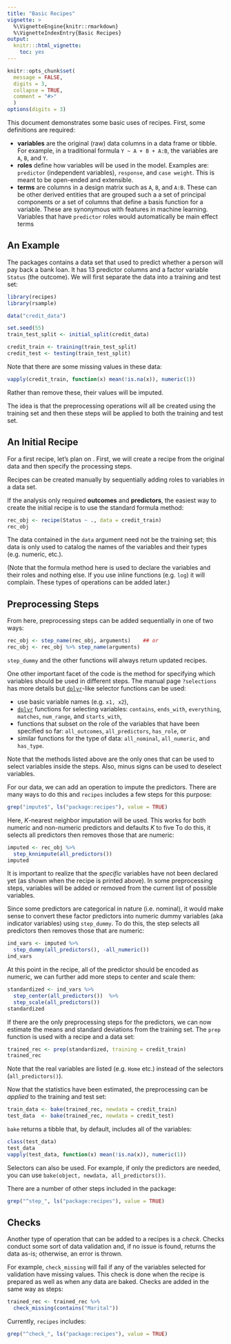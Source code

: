 ```yaml
---
title: "Basic Recipes"
vignette: >
  %\VignetteEngine{knitr::rmarkdown}
  %\VignetteIndexEntry{Basic Recipes}
output:
  knitr:::html_vignette:
    toc: yes
---
```


```r
knitr::opts_chunk$set(
  message = FALSE,
  digits = 3,
  collapse = TRUE,
  comment = "#>"
  )
options(digits = 3)
```

This document demonstrates some basic uses of recipes. First, some definitions are required: 

 * __variables__ are the original (raw) data columns in a data frame or tibble. For example, in a traditional formula `Y ~ A + B + A:B`, the variables are `A`, `B`, and `Y`. 
 * __roles__ define how variables will be used in the model. Examples are: `predictor` (independent variables), `response`, and `case weight`. This is meant to be open-ended and extensible. 
 * __terms__ are columns in a design matrix such as `A`, `B`, and `A:B`. These can be other derived entities that are grouped such a a set of principal components or a set of columns that define a basis function for a variable. These are synonymous with features in machine learning. Variables that have `predictor` roles would automatically be main effect terms  

## An Example

The packages contains a data set that used to predict whether a person will pay back a bank loan. It has 13 predictor columns and a factor variable `Status` (the outcome). We will first separate the data into a training and test set:

```r
library(recipes)
library(rsample)

data("credit_data")

set.seed(55)
train_test_split <- initial_split(credit_data)

credit_train <- training(train_test_split)
credit_test <- testing(train_test_split)
```

Note that there are some missing values in these data:

```r
vapply(credit_train, function(x) mean(!is.na(x)), numeric(1))
```

Rather than remove these, their values will be imputed. 

The idea is that the preprocessing operations will all be created using the training set and then these steps will be applied to both the training and test set. 

## An Initial Recipe

For a first recipe, let's plan on . First, we will create a recipe from the original data and then specify the processing steps. 

Recipes can be created manually by sequentially adding roles to variables in a data set. 

If the analysis only required **outcomes** and **predictors**, the easiest way to create the initial recipe is to use the standard formula method:

```r
rec_obj <- recipe(Status ~ ., data = credit_train)
rec_obj
```

The data contained in the `data` argument need not be the training set; this data is only used to catalog the names of the variables and their types (e.g. numeric, etc.).  

(Note that the formula method here is used to declare the variables and their roles and nothing else. If you use inline functions (e.g. `log`) it will complain. These types of operations can be added later.)

## Preprocessing Steps

From here, preprocessing steps can be added sequentially in one of two ways:

```r
rec_obj <- step_name(rec_obj, arguments)    ## or
rec_obj <- rec_obj %>% step_name(arguments)
```

`step_dummy` and the other functions will always return updated recipes. 

One other important facet of the code is the method for specifying which variables should be used in different steps. The manual page `?selections` has more details but [`dplyr`](https://cran.r-project.org/package=dplyr)-like selector functions can be used: 

 * use basic variable names (e.g. `x1, x2`),
 *  [`dplyr`](https://cran.r-project.org/package=dplyr) functions for selecting variables: `contains`, `ends_with`, `everything`, `matches`, `num_range`, and `starts_with`,
 * functions that subset on the role of the variables that have been specified so far: `all_outcomes`, `all_predictors`, `has_role`, or 
 * similar functions for the type of data: `all_nominal`, `all_numeric`, and `has_type`. 

Note that the methods listed above are the only ones that can be used to select variables inside the steps. Also, minus signs can be used to deselect variables. 

For our data, we can add an operation to impute the predictors. There are many ways to do this and `recipes` includes a few steps for this purpose:

```r
grep("impute$", ls("package:recipes"), value = TRUE)
```

Here, _K_-nearest neighbor imputation will be used. This works for both numeric and non-numeric predictors and defaults _K_ to five To do this, it selects all predictors then removes those that are numeric:

```r
imputed <- rec_obj %>%
  step_knnimpute(all_predictors()) 
imputed
```

It is important to realize that the _specific_ variables have not been declared yet (as shown when the recipe is printed above). In some preprocessing steps, variables will be added or removed from the current list of possible variables. 

Since some predictors are categorical in nature (i.e. nominal), it would make sense to convert these factor predictors into numeric dummy variables (aka indicator variables) using `step_dummy`. To do this, the step selects all predictors then removes those that are numeric:

```r
ind_vars <- imputed %>%
  step_dummy(all_predictors(), -all_numeric()) 
ind_vars
```

At this point in the recipe, all of the predictor should be encoded as numeric, we can further add more steps to center and scale them:

```r
standardized <- ind_vars %>%
  step_center(all_predictors())  %>%
  step_scale(all_predictors()) 
standardized
```


If there are the only preprocessing steps for the predictors, we can now estimate the means and standard deviations from the training set. The `prep` function is used with a recipe and a data set:

```r
trained_rec <- prep(standardized, training = credit_train)
trained_rec
```

Note that the real variables are listed (e.g. `Home` etc.) instead of the selectors (`all_predictors()`). 

Now that the statistics have been estimated, the preprocessing can be _applied_ to the training and test set:

```r
train_data <- bake(trained_rec, newdata = credit_train)
test_data  <- bake(trained_rec, newdata = credit_test)
```
`bake` returns a tibble that, by default, includes all of the variables: 
```r
class(test_data)
test_data
vapply(test_data, function(x) mean(!is.na(x)), numeric(1))
```

Selectors can also be used. For example, if only the predictors are needed, you can use `bake(object, newdata, all_predictors())`. 

There are a number of other steps included in the package:

```r
grep("^step_", ls("package:recipes"), value = TRUE)
```

## Checks

Another type of operation that can be added to a recipes is a _check_. Checks conduct some sort of data validation and, if no issue is found, returns the data as-is; otherwise, an error is thrown. 

For example, `check_missing` will fail if any of the variables selected for validation have missing values. This check is done when the recipe is prepared as well as when any data are baked. Checks are added in the same way as steps:

```r
trained_rec <- trained_rec %>%
  check_missing(contains("Marital"))
```

Currently, `recipes` includes:

```r
grep("^check_", ls("package:recipes"), value = TRUE)
```



